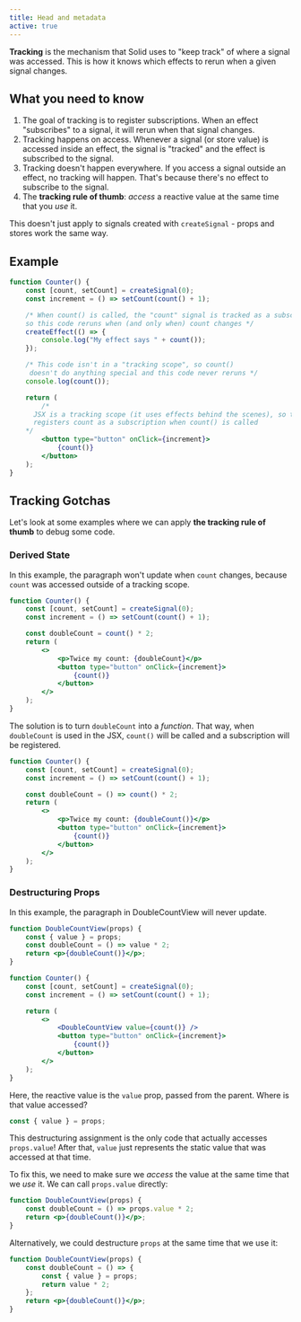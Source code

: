 ```yaml
---
title: Head and metadata
active: true
---
```


**Tracking** is the mechanism that Solid uses to "keep track" of where a signal
was accessed. This is how it knows which effects to rerun when a given signal
changes.

## What you need to know

1. The goal of tracking is to register subscriptions. When an effect
   "subscribes" to a signal, it will rerun when that signal changes.
2. Tracking happens on access. Whenever a signal (or store value) is accessed
   inside an effect, the signal is "tracked" and the effect is subscribed to the
   signal.
3. Tracking doesn't happen everywhere. If you access a signal outside an effect,
   no tracking will happen. That's because there's no effect to subscribe to the
   signal.
4. The **tracking rule of thumb**: _access_ a reactive value at the same time
   that you _use_ it.

This doesn't just apply to signals created with `createSignal` - props and
stores work the same way.

## Example

```jsx
function Counter() {
	const [count, setCount] = createSignal(0);
	const increment = () => setCount(count() + 1);

	/* When count() is called, the "count" signal is tracked as a subscription of this effect,
    so this code reruns when (and only when) count changes */
	createEffect(() => {
		console.log("My effect says " + count());
	});

	/* This code isn't in a "tracking scope", so count()
     doesn't do anything special and this code never reruns */
	console.log(count());

	return (
		/*
      JSX is a tracking scope (it uses effects behind the scenes), so this code
      registers count as a subscription when count() is called
    */
		<button type="button" onClick={increment}>
			{count()}
		</button>
	);
}
```

## Tracking Gotchas

Let's look at some examples where we can apply **the tracking rule of thumb** to
debug some code.

### Derived State

In this example, the paragraph won't update when `count` changes, because
`count` was accessed outside of a tracking scope.

```jsx
function Counter() {
	const [count, setCount] = createSignal(0);
	const increment = () => setCount(count() + 1);

	const doubleCount = count() * 2;
	return (
		<>
			<p>Twice my count: {doubleCount}</p>
			<button type="button" onClick={increment}>
				{count()}
			</button>
		</>
	);
}
```

The solution is to turn `doubleCount` into a _function_. That way, when
`doubleCount` is used in the JSX, `count()` will be called and a subscription
will be registered.

```jsx
function Counter() {
	const [count, setCount] = createSignal(0);
	const increment = () => setCount(count() + 1);

	const doubleCount = () => count() * 2;
	return (
		<>
			<p>Twice my count: {doubleCount()}</p>
			<button type="button" onClick={increment}>
				{count()}
			</button>
		</>
	);
}
```

### Destructuring Props

In this example, the paragraph in DoubleCountView will never update.

```jsx
function DoubleCountView(props) {
	const { value } = props;
	const doubleCount = () => value * 2;
	return <p>{doubleCount()}</p>;
}

function Counter() {
	const [count, setCount] = createSignal(0);
	const increment = () => setCount(count() + 1);

	return (
		<>
			<DoubleCountView value={count()} />
			<button type="button" onClick={increment}>
				{count()}
			</button>
		</>
	);
}
```

Here, the reactive value is the `value` prop, passed from the parent. Where is
that value accessed?

```jsx
const { value } = props;
```

This destructuring assignment is the only code that actually accesses
`props.value`! After that, `value` just represents the static value that was
accessed at that time.

To fix this, we need to make sure we _access_ the value at the same time that we
_use_ it. We can call `props.value` directly:

```jsx
function DoubleCountView(props) {
	const doubleCount = () => props.value * 2;
	return <p>{doubleCount()}</p>;
}
```

Alternatively, we could destructure `props` at the same time that we use it:

```jsx
function DoubleCountView(props) {
	const doubleCount = () => {
		const { value } = props;
		return value * 2;
	};
	return <p>{doubleCount()}</p>;
}
```
